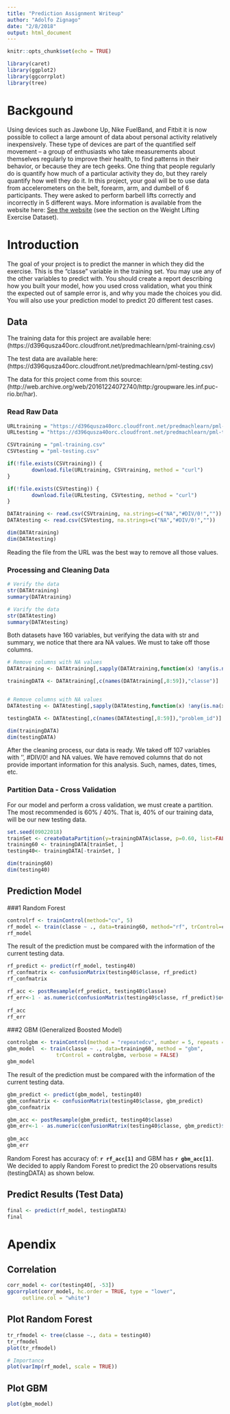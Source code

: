 ```yaml
---
title: "Prediction Assignment Writeup"
author: "Adolfo Zignago"
date: "2/8/2018"
output: html_document
---
```


```r
knitr::opts_chunk$set(echo = TRUE)
```

```r
library(caret)
library(ggplot2)
library(ggcorrplot)
library(tree)
```
# Backgound

Using devices such as Jawbone Up, Nike FuelBand, and Fitbit it is now possible to collect a large amount of data about personal activity relatively inexpensively. These type of devices are part of the quantified self movement – a group of enthusiasts who take measurements about themselves regularly to improve their health, to find patterns in their behavior, or because they are tech geeks. One thing that people regularly do is quantify how much of a particular activity they do, but they rarely quantify how well they do it. In this project, your goal will be to use data from accelerometers on the belt, forearm, arm, and dumbell of 6 participants. They were asked to perform barbell lifts correctly and incorrectly in 5 different ways. More information is available from the website here: [See the website](http://groupware.les.inf.puc-rio.br/har) (see the section on the Weight Lifting Exercise Dataset).

# Introduction

The goal of your project is to predict the manner in which they did the exercise. This is the "classe" variable in the training set. You may use any of the other variables to predict with. You should create a report describing how you built your model, how you used cross validation, what you think the expected out of sample error is, and why you made the choices you did. You will also use your prediction model to predict 20 different test cases.

## Data

The training data for this project are available here:
(https://d396qusza40orc.cloudfront.net/predmachlearn/pml-training.csv)

The test data are available here:
(https://d396qusza40orc.cloudfront.net/predmachlearn/pml-testing.csv)

The data for this project come from this source: (http://web.archive.org/web/20161224072740/http:/groupware.les.inf.puc-rio.br/har).

### Read Raw Data

```r
URLtraining = "https://d396qusza40orc.cloudfront.net/predmachlearn/pml-training.csv"
URLtesting = "https://d396qusza40orc.cloudfront.net/predmachlearn/pml-testing.csv"

CSVtraining = "pml-training.csv"
CSVtesting = "pml-testing.csv"

if(!file.exists(CSVtraining)) {
        download.file(URLtraining, CSVtraining, method = "curl")
}

if(!file.exists(CSVtesting)) {
        download.file(URLtesting, CSVtesting, method = "curl")
}

DATAtraining <- read.csv(CSVtraining, na.strings=c("NA","#DIV/0!",""))
DATAtesting <- read.csv(CSVtesting, na.strings=c("NA","#DIV/0!",""))

dim(DATAtraining)
dim(DATAtesting)
```

Reading the file from the URL was the best way to remove all those values.

### Processing and Cleaning Data

```r
# Verify the data
str(DATAtraining)
summary(DATAtraining)

# Varify the data
str(DATAtesting)
summary(DATAtesting)
```

Both datasets have 160 variables, but verifying the data with str and summary, we notice that there ara NA values. We must to take off those columns.

```r
# Remove columns with NA values
DATAtraining <- DATAtraining[,sapply(DATAtraining,function(x) !any(is.na(x)))]

trainingDATA <- DATAtraining[,c(names(DATAtraining[,8:59]),"classe")]


# Remove columns with NA values
DATAtesting <- DATAtesting[,sapply(DATAtesting,function(x) !any(is.na(x)))]

testingDATA <- DATAtesting[,c(names(DATAtesting[,8:59]),"problem_id")]

dim(trainingDATA)
dim(testingDATA)
```

After the cleaning process, our data is ready. We taked off 107 variables with '', #DIV/0! and NA values. We have removed columns that do not provide important information for this analysis. Such, names, dates, times, etc.

### Partition Data - Cross Validation

For our model and perform a cross validation, we must create a partition. The most recommended is 60% / 40%. That is, 40% of our training data, will be our new testing data.

```r
set.seed(09022018)
trainSet <- createDataPartition(y=trainingDATA$classe, p=0.60, list=FALSE)
training60 <- trainingDATA[trainSet, ] 
testing40<- trainingDATA[-trainSet, ]

dim(training60)
dim(testing40)
```

## Prediction Model

###1 Random Forest

```r
controlrf <- trainControl(method="cv", 5)
rf_model <- train(classe ~ ., data=training60, method="rf", trControl=controlrf, ntree=250)
rf_model
```

The result of the prediction must be compared with the information of the current testing data.

```r
rf_predict <- predict(rf_model, testing40)
rf_confmatrix <- confusionMatrix(testing40$classe, rf_predict)
rf_confmatrix
```

```r
rf_acc <- postResample(rf_predict, testing40$classe)
rf_err<-1 - as.numeric(confusionMatrix(testing40$classe, rf_predict)$overall[1])
 
rf_acc
rf_err
```

###2 GBM (Generalized Boosted Model)

```r
controlgbm <- trainControl(method = "repeatedcv", number = 5, repeats = 1)
gbm_model  <- train(classe ~ ., data=training60, method = "gbm",
                trControl = controlgbm, verbose = FALSE)
gbm_model
```

The result of the prediction must be compared with the information of the current testing data.

```r
gbm_predict <- predict(gbm_model, testing40)
gbm_confmatrix <- confusionMatrix(testing40$classe, gbm_predict)
gbm_confmatrix
```

```r
gbm_acc <- postResample(gbm_predict, testing40$classe)
gbm_err<-1 - as.numeric(confusionMatrix(testing40$classe, gbm_predict)$overall[1])
 
gbm_acc
gbm_err
```

Random Forest has accuracy of: <b>`r rf_acc[1]`</b> and GBM has <b>`r gbm_acc[1]`</b>. We decided to apply Random Forest to predict the 20 observations results (testingDATA) as shown below.


## Predict Results (Test Data)
```r
final <- predict(rf_model, testingDATA)
final
```


# Apendix

## Correlation 
```r
corr_model <- cor(testing40[, -53])
ggcorrplot(corr_model, hc.order = TRUE, type = "lower",
     outline.col = "white")
```

## Plot Random Forest
```r
tr_rfmodel <- tree(classe ~., data = testing40)
tr_rfmodel
plot(tr_rfmodel)

# Importance
plot(varImp(rf_model, scale = TRUE))
```

## Plot GBM 
```r
plot(gbm_model)
```

